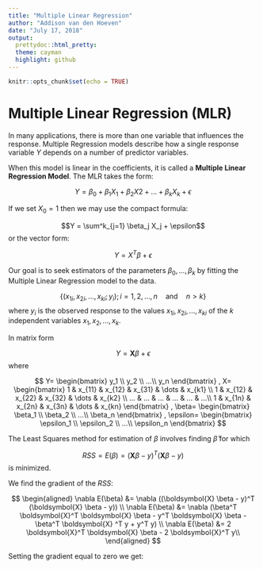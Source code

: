 ```yaml
---
title: "Multiple Linear Regression"
author: "Addison van den Hoeven"
date: "July 17, 2018"
output: 
  prettydoc::html_pretty:
  theme: cayman
  highlight: github
---
```


```r
knitr::opts_chunk$set(echo = TRUE)
```

# Multiple Linear Regression (MLR)

In many applications, there is more than one variable that influences the response. Multiple Regression models describe how a single response variable $Y$ depends on a number of predictor variables.

When this model is linear in the coefficients, it is called a **Multiple Linear Regression Model**. The MLR takes the form:

$$Y = \beta_0 + \beta_1 X_1 + \beta_2 X2 + ... + \beta_k X_k + \epsilon$$

If we set $X_0 = 1$ then we may use the compact formula:

$$Y = \sum^k_{j=1} \beta_j X_j + \epsilon$$
or the vector form:

$$Y = X^T \beta + \epsilon$$

Our goal is to seek estimators of the parameters $\beta_0, ..., \beta_k$ by fitting the Multiple Linear Regression model to the data.

$$\{ (x_{1i}, x_{2i},...,x_{ki} ;y_i ); i=1,2,...,n \quad \text{and} \quad n>k \}$$
where $y_i$ is the observed response to the values $x_{1i},x_{2i},...,x_{ki}$ of the $k$ independent variables $x_1,x_2,...,x_k$.

In matrix form

$$Y=\boldsymbol{X} \beta + \epsilon$$
where

$$
Y=
\begin{bmatrix}
    y_1 \\
    y_2 \\
    ...\\
    y_n 
\end{bmatrix}
,
X=
\begin{bmatrix}
    1 & x_{11}       & x_{12} & x_{31} & \dots & x_{k1} \\
    1 & x_{12}       & x_{22} & x_{32} & \dots & x_{k2} \\
    ... & ... & ... & ... & ... & ...\\
    1 & x_{1n}       & x_{2n} & x_{3n} & \dots & x_{kn}
\end{bmatrix}
,
\beta=
\begin{bmatrix}
    \beta_1 \\
    \beta_2 \\
    ...\\
    \beta_n 
\end{bmatrix}
,
\epsilon=
\begin{bmatrix}
    \epsilon_1 \\
    \epsilon_2 \\
    ...\\
    \epsilon_n 
\end{bmatrix}
$$

The Least Squares method for estimation of $\beta$ involves finding $\hat{\beta}$ for which

$$RSS = E(\beta) = (\boldsymbol{X} \beta - y)^T (\boldsymbol{X} \beta - y)$$
is minimized.

We find the gradient of the $RSS$:

$$
\begin{aligned}
\nabla E(\beta) &= \nabla ((\boldsymbol{X} \beta - y)^T (\boldsymbol{X} \beta - y)) \\
\nabla E(\beta) &= \nabla (\beta^T \boldsymbol{X}^T \boldsymbol{X} \beta - y^T \boldsymbol{X} \beta - \beta^T \boldsymbol{X} ^T y + y^T y) \\
\nabla E(\beta) &= 2 \boldsymbol{X}^T \boldsymbol{X} \beta - 2 \boldsymbol{X}^T y\\
\end{aligned}
$$

Setting the gradient equal to zero we get:


```r

```
